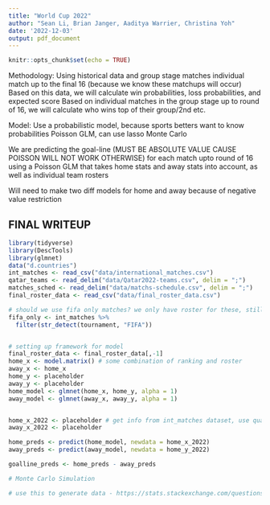 ```yaml
---
title: "World Cup 2022"
author: "Sean Li, Brian Janger, Aaditya Warrier, Christina Yoh"
date: '2022-12-03'
output: pdf_document
---
```


```r
knitr::opts_chunk$set(echo = TRUE)
```

Methodology: 
Using historical data and group stage matches individual match up to the final 16 (because we know these matchups will occur) 
Based on this data, we will calculate win probabilities, loss probabilities, and expected score 
Based on individual matches in the group stage up to round of 16, we will calculate who wins top of their group/2nd etc. 

Model: 
Use a probabilistic model, because sports betters want to know probabilities 
Poisson GLM, can use lasso
Monte Carlo 

We are predicting the goal-line (MUST BE ABSOLUTE VALUE CAUSE POISSON WILL NOT WORK OTHERWISE) for each match upto round of 16 using a Poisson GLM that takes home stats and away stats into account, as well as individual team rosters 

Will need to make two diff models for home and away because of negative value restriction

## FINAL WRITEUP

```r
library(tidyverse)
library(DescTools)
library(glmnet)
data("d.countries")
int_matches <- read_csv("data/international_matches.csv")
qatar_teams <- read_delim("data/Qatar2022-teams.csv", delim = ";")
matches_sched <- read_delim("data/matchs-schedule.csv", delim = ";")
final_roster_data <- read_csv("data/final_roster_data.csv")
```

```r
# should we use fifa only matches? we only have roster for these, still about 5000 matches including # qualifying mmatches
fifa_only <- int_matches %>%
  filter(str_detect(tournament, "FIFA"))


# setting up framework for model
final_roster_data <- final_roster_data[,-1]
home_x <- model.matrix() # some combination of ranking and roster
away_x <- home_x
home_y <- placeholder
away_y <- placeholder
home_model <- glmnet(home_x, home_y, alpha = 1)
away_model <- glmnet(away_x, away_y, alpha = 1)


home_x_2022 <- placeholder # get info from int_matches dataset, use qualifying matches
away_x_2022 <- placeholder

home_preds <- predict(home_model, newdata = home_x_2022)
away_preds <- predict(away_model, newdata = home_y_2022)

goalline_preds <- home_preds - away_preds

# Monte Carlo Simulation 

# use this to generate data - https://stats.stackexchange.com/questions/27443/generate-data-samples-from-poisson-regression



```

